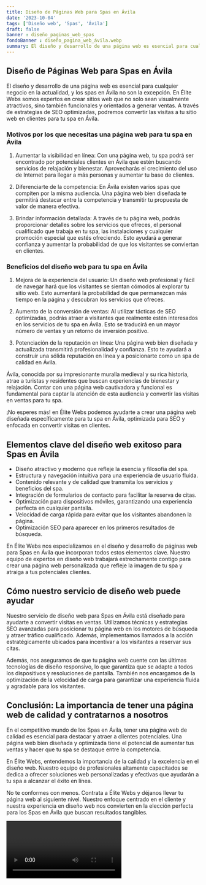 ```yaml
---
title: Diseño de Páginas Web para Spas en Ávila
date: '2023-10-04'
tags: ['Diseño web', 'Spas', 'Ávila']
draft: false
banner : diseño_paginas_web_spas
fondoBanner : diseño_pagina_web_ávila.webp
summary: El diseño y desarrollo de una página web es esencial para cualquier negocio en la actualidad, y los spas en Ávila no son la excepción. En Élite Webs somos expertos en crear sitios web que no solo sean visualmente atractivos, sino también funcionales y orientados a generar ventas. A través de estrategias de SEO optimizadas, podremos convertir las visitas a tu sitio web en clientes para tu spa en Ávila.
---
```


## Diseño de Páginas Web para Spas en Ávila

El diseño y desarrollo de una página web es esencial para cualquier negocio en la actualidad, y los spas en Ávila no son la excepción. En Élite Webs somos expertos en crear sitios web que no solo sean visualmente atractivos, sino también funcionales y orientados a generar ventas. A través de estrategias de SEO optimizadas, podremos convertir las visitas a tu sitio web en clientes para tu spa en Ávila.

### Motivos por los que necesitas una página web para tu spa en Ávila

1. Aumentar la visibilidad en línea: Con una página web, tu spa podrá ser encontrado por potenciales clientes en Ávila que estén buscando servicios de relajación y bienestar. Aprovecharás el crecimiento del uso de Internet para llegar a más personas y aumentar tu base de clientes.

2. Diferenciarte de la competencia: En Ávila existen varios spas que compiten por la misma audiencia. Una página web bien diseñada te permitirá destacar entre la competencia y transmitir tu propuesta de valor de manera efectiva.

3. Brindar información detallada: A través de tu página web, podrás proporcionar detalles sobre los servicios que ofreces, el personal cualificado que trabaja en tu spa, las instalaciones y cualquier promoción especial que estés ofreciendo. Esto ayudará a generar confianza y aumentar la probabilidad de que los visitantes se conviertan en clientes.

### Beneficios del diseño web para tu spa en Ávila

1. Mejora de la experiencia del usuario: Un diseño web profesional y fácil de navegar hará que los visitantes se sientan cómodos al explorar tu sitio web. Esto aumentará la probabilidad de que permanezcan más tiempo en la página y descubran los servicios que ofreces.

2. Aumento de la conversión de ventas: Al utilizar tácticas de SEO optimizadas, podrás atraer a visitantes que realmente estén interesados en los servicios de tu spa en Ávila. Esto se traducirá en un mayor número de ventas y un retorno de inversión positivo.

3. Potenciación de la reputación en línea: Una página web bien diseñada y actualizada transmitirá profesionalidad y confianza. Esto te ayudará a construir una sólida reputación en línea y a posicionarte como un spa de calidad en Ávila.

Ávila, conocida por su impresionante muralla medieval y su rica historia, atrae a turistas y residentes que buscan experiencias de bienestar y relajación. Contar con una página web cautivadora y funcional es fundamental para captar la atención de esta audiencia y convertir las visitas en ventas para tu spa.

¡No esperes más! en Élite Webs podemos ayudarte a crear una página web diseñada específicamente para tu spa en Ávila, optimizada para SEO y enfocada en convertir visitas en clientes.

<GifSeo />

<Cta />

## Elementos clave del diseño web exitoso para Spas en Ávila

- Diseño atractivo y moderno que refleje la esencia y filosofía del spa.
- Estructura y navegación intuitiva para una experiencia de usuario fluida.
- Contenido relevante y de calidad que transmita los servicios y beneficios del spa.
- Integración de formularios de contacto para facilitar la reserva de citas.
- Optimización para dispositivos móviles, garantizando una experiencia perfecta en cualquier pantalla.
- Velocidad de carga rápida para evitar que los visitantes abandonen la página.
- Optimización SEO para aparecer en los primeros resultados de búsqueda.

En Élite Webs nos especializamos en el diseño y desarrollo de páginas web para Spas en Ávila que incorporan todos estos elementos clave. Nuestro equipo de expertos en diseño web trabajará estrechamente contigo para crear una página web personalizada que refleje la imagen de tu spa y atraiga a tus potenciales clientes.

## Cómo nuestro servicio de diseño web puede ayudar

Nuestro servicio de diseño web para Spas en Ávila está diseñado para ayudarte a convertir visitas en ventas. Utilizamos técnicas y estrategias SEO avanzadas para posicionar tu página web en los motores de búsqueda y atraer tráfico cualificado. Además, implementamos llamados a la acción estratégicamente ubicados para incentivar a los visitantes a reservar sus citas.

Además, nos aseguramos de que tu página web cuente con las últimas tecnologías de diseño responsivo, lo que garantiza que se adapte a todos los dispositivos y resoluciones de pantalla. También nos encargamos de la optimización de la velocidad de carga para garantizar una experiencia fluida y agradable para los visitantes.

## Conclusión: La importancia de tener una página web de calidad y contratarnos a nosotros

En el competitivo mundo de los Spas en Ávila, tener una página web de calidad es esencial para destacar y atraer a clientes potenciales. Una página web bien diseñada y optimizada tiene el potencial de aumentar tus ventas y hacer que tu spa se destaque entre la competencia.

En Élite Webs, entendemos la importancia de la calidad y la excelencia en el diseño web. Nuestro equipo de profesionales altamente capacitados se dedica a ofrecer soluciones web personalizadas y efectivas que ayudarán a tu spa a alcanzar el éxito en línea.

No te conformes con menos. Contrata a Élite Webs y déjanos llevar tu página web al siguiente nivel. Nuestro enfoque centrado en el cliente y nuestra experiencia en diseño web nos convierten en la elección perfecta para los Spas en Ávila que buscan resultados tangibles.

<Video />

<CtaBot job='Spas' city='Ávila'/>

<Gmaps query='Ávila+españa+maps' />